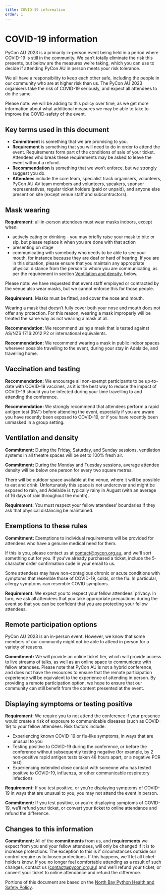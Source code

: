 ```yaml
---
title: COVID-19 information
order: 1
---
```


# COVID-19 information

PyCon AU 2023 is a primarily in-person event being held in a period where COVID-19 is still in the community. We can’t totally eliminate the risk this presents, but below are the measures we’re taking, which you can use to decide if attending PyCon AU in person meets your risk tolerance.

We all have a responsibility to keep each other safe, including the people in our community who are at higher risk than us. The PyCon AU 2023 organisers take the risk of COVID-19 seriously, and expect all attendees to do the same.

Please note: we will be adding to this policy over time, as we get more information about what additional measures we may be able to take to improve the COVID-safety of the event.

## Key terms used in this document

- **Commitment** is something that we are promising to you.
- **Requirement** is something that you will need to do in order to attend the event. Requirements form part of the conditions of sale of your ticket. Attendees who break these requirements may be asked to leave the event without a refund.
- **Recommendation** is something that we won’t enforce, but we strongly suggest you do.
- **Attendees** include the core team, specialist track organisers, volunteers, PyCon AU AV team members and volunteers, speakers, sponsor representatives, regular ticket holders (paid or unpaid), and anyone else present on site (except venue staff and subcontractors).

## Mask wearing

**Requirement:** all in-person attendees must wear masks indoors, except when:

- actively eating or drinking - you may briefly raise your mask to bite or sip, but please replace it when you are done with that action
- presenting on stage
- communicating with somebody who needs to be able to see your mouth, for instance because they are deaf or hard of hearing. If you are in this situation, please ensure that you maintain any appropriate physical distance from the person to whom you are communicating, as per the requirement in section [Ventilation and density](#ventilation-and-density), below.

Please note: we have requested that event staff employed or contracted by the venue also wear masks, but we cannot enforce this for those people.

**Requirement:** Masks must be fitted, and cover the nose and mouth.

Wearing a mask that doesn’t fully cover both your nose and mouth does not offer any protection. For this reason, wearing a mask improperly will be treated the same way as not wearing a mask at all.

**Recommendation:** We recommend using a mask that is tested against AS/NZS 1716:2012 P2 or international equivalents.

**Recommendation:** We recommend wearing a mask in public indoor spaces wherever possible travelling to the event, during your stay in Adelaide, and travelling home.

## Vaccination and testing

**Recommendation:** We encourage all non-exempt participants to be up-to-date with COVID-19 vaccines, as it is the best way to reduce the impact of COVID-19 should you be infected during your time travelling to and attending the conference.

**Recommendation:** We strongly recommend that attendees perform a rapid antigen test (RAT) before attending the event, especially if you are aware you have recently been exposed to COVID-19, or if you have recently been unmasked in a group setting.

## Ventilation and density

**Commitment:** During the Friday, Saturday, and Sunday sessions, ventilation systems in all theatre spaces will be set to 100% fresh air.

**Commitment:** During the Monday and Tuesday sessions, average attendee density will be below one person for every two square metres.

There will be outdoor space available at the venue, where it will be possible to eat and drink. Unfortunately this space is not undercover and might be exposed to rain, and Adelaide is typically rainy in August (with an average of 16 days of rain throughout the month).

**Requirement:** You must respect your fellow attendees’ boundaries if they ask that physical distancing be maintained.

## Exemptions to these rules

**Commitment:** Exemptions to individual requirements will be provided for attendees who have a genuine medical need for them.

If this is you, please contact us at [contact@pycon.org.au](mailto:contact@pycon.org.au), and we'll sort something out for you. If you've already purchased a ticket, include the 5-character order confirmation code in your email to us.

Some attendees may have non-contagious chronic or acute conditions with symptoms that resemble those of COVID-19, colds, or the flu. In particular, allergy symptoms can resemble COVID symptoms.

**Requirement:** We expect you to respect your fellow attendees’ privacy. In turn, we ask all attendees that you take appropriate precautions during the event so that you can be confident that you are protecting your fellow attendees.

## Remote participation options

PyCon AU 2023 is an in-person event. However, we know that some members of our community might not be able to attend in person for a variety of reasons.

**Commitment:** We will provide an online ticket tier, which will provide access to live streams of talks, as well as an online space to communicate with fellow attendees. Please note that PyCon AU is not a hybrid conference, and does not have the resources to ensure that the remote participation experience will be equivalent to the experience of attending in person. By providing a remote participation option, we hope to ensure that our community can still benefit from the content presented at the event.

## Displaying symptoms or testing positive

**Requirement:** We require you to not attend the conference if your presence would create a risk of exposure to communicable diseases (such as COVID-19) to your fellow attendees. Risk factors include:

- Experiencing known COVID-19 or flu-like symptoms, in ways that are unusual to you
- Testing positive to COVID-19 during the conference, or before the conference without subsequently testing negative (for example, by 2 non-positive rapid antigen tests taken 48 hours apart, or a negative PCR test)
- Experiencing extended close contact with someone who has tested positive to COVID-19, influenza, or other communicable respiratory infections

**Requirement:** If you test positive, or you’re displaying symptoms of COVID-19 in ways that are unusual to you, you may not attend the event in person.

**Commitment:** If you test positive, or you’re displaying symptoms of COVID-19, we’ll refund your ticket, or convert your ticket to online attendance and refund the difference.

## Changes to this information

**Commitment:** All of the **commitments** from us, and **requirements** we expect from you and your fellow attendees, will only be changed if it is to increase protections.
The exception to this is if circumstances outside our control require us to loosen protections. If this happens, we’ll let all ticket-holders know. If you no longer feel comfortable attending as a result of such changes, contact us (contact@pycon.org.au) and we’ll refund your ticket, or convert your ticket to online attendance and refund the difference.

Portions of this document are based on the [North Bay Python Health and Safety Policy](https://2023.northbaypython.org/health-and-safety-policy).
